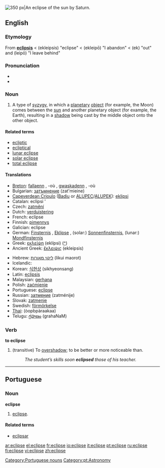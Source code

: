 [[Image:Saturn eclipse.jpg|thumb|right|350 px|An eclipse of the sun by Saturn.]]
{{see|éclipsé}}
==English==
{{wikipedia}}
===Etymology===
From {{L.}} '''[[eclipsis]]''' < {{AGr.}} '''{{polytonic|[[ἔκλειψις]]}}''' (ekleipsis) "eclipse" < '''{{polytonic|[[ἐκλείπω]]}}''' (ekleipō) "I abandon" < '''{{polytonic|[[ἐκ]]}}''' (ek) "out" and '''{{polytonic|[[λείπω]]}}''' (leipō) "I leave behind"

===Pronunciation===
*{{IPA|/ɛˈklɪps/ or /iˈklɪps/}}
*{{audio|en-us-eclipse.ogg|Audio (US)}}

===Noun===
{{en-noun}}

#A type of [[syzygy]], in which a [[planetary]] [[object]] (for example, the Moon) comes between the [[sun]] and another planetary object (for example, the Earth), resulting in a [[shadow]] being cast by the middle object onto the other object.

====Related terms====
*[[ecliptic]]
*[[ecliptical]]
*[[lunar eclipse]]
*[[solar eclipse]]
*[[total eclipse]]

====Translations====
{{trans-top|passage of a planetary object between others}}
*[[Breton]]: [[fallaenn]] {{f}}, -où {{p}}, [[gwaskadenn]] {{f}}, -où {{p}}
*Bulgarian: [[затъмнение]] (zat'mieine) {{n}}
*[[Capeverdean Crioulo]] ([[Badiu]] or [[ALUPEC]]/[[ALUPEK]]): [[eklipsi]]
*Catalan: eclipsi {{m}}'
*Czech: [[zatmění]] {{n}}
*Dutch: [[verduistering]] {{f}}
*French: eclipse {{f}}
*Finnish: [[pimennys]]
*Galician: eclipse {{m}}
*German: [[Finsternis]] {{f}}, [[Eklipse]] {{f}}, (solar:) [[Sonnenfinsternis]], (lunar:) [[Mondfinsternis]]
*Greek: [[εκλείψη]] (eklípsi) {{f}} ([[:el:εκλείψη|^]])
*Ancient Greek: [[ἔκλειψις]] (ekleipsis) {{f}} 
{{trans-mid}}
*Hebrew: [[ליקוי מאורות]] (likui maorot)
*Icelandic: {{trad|is|myrkvi}}
*Korean: [[식현상]] (sikhyeonsang)
*Latin: [[eclipsis]] {{m}}
*Malaysian: [[gerhana]]
*Polish: [[zaćmienie]] {{n}}
*Portuguese: [[#Portuguese|eclipse]] {{m}}
*Russian: [[затмение]] (zatménije) {{n}}
*Slovak: [[zatmenie]] {{n}}
*Swedish: [[förmörkelse]]
*[[Thai]]: {{THchar|[[อุปราคา]]}} (òopbpàraakaa)
*Telugu: [[గ్రహణం]] (grahaNaM)
{{trans-bot}}

===Verb===
'''to eclipse'''
#(transitive) To [[overshadow]]; to be better or more noticeable than.
#:''The student’s skills soon '''eclipsed''' those of his teacher.''

----

==Portuguese==
===Noun===
'''eclipse''' {{m}}
# [[#English|eclipse]].

====Related terms====
{{top2}}
*[[eclipsar]]
{{mid2}}
{{bottom}}

[[Category:Portuguese nouns]]
[[Category:pt:Astronomy]]

[[ar:eclipse]]
[[el:eclipse]]
[[fr:eclipse]]
[[io:eclipse]]
[[it:eclipse]]
[[pt:eclipse]]
[[ru:eclipse]]
[[fi:eclipse]]
[[vi:eclipse]]
[[zh:eclipse]]